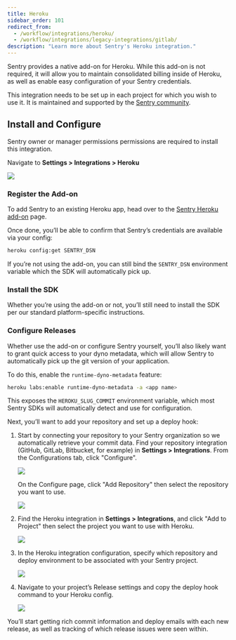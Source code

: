 ```yaml
---
title: Heroku
sidebar_order: 101
redirect_from:
  - /workflow/integrations/heroku/
  - /workflow/integrations/legacy-integrations/gitlab/
description: "Learn more about Sentry's Heroku integration."
---
```


Sentry provides a native add-on for Heroku. While this add-on is not required, it will allow you to maintain consolidated billing inside of Heroku, as well as enable easy configuration of your Sentry credentials.

This integration needs to be set up in each project for which you wish to use it. It is maintained and supported by the [Sentry community](https://forum.sentry.io/).

## Install and Configure

<Note>

Sentry owner or manager permissions permissions are required to install this integration.

</Note>

Navigate to **Settings > Integrations > Heroku**

![](heroku.png)

### Register the Add-on

To add Sentry to an existing Heroku app, head over to the [Sentry Heroku add-on](https://elements.heroku.com/addons/sentry) page.

Once done, you’ll be able to confirm that Sentry’s credentials are available via your config:

```bash
heroku config:get SENTRY_DSN
```

<Note>

If you’re not using the add-on, you can still bind the `SENTRY_DSN` environment variable which the SDK will automatically pick up.

</Note>

### Install the SDK

Whether you’re using the add-on or not, you’ll still need to install the SDK per our standard platform-specific instructions.

### Configure Releases

Whether use the add-on or configure Sentry yourself, you’ll also likely want to grant quick access to your dyno metadata, which will allow Sentry to automatically pick up the git version of your application.

To do this, enable the `runtime-dyno-metadata` feature:

```bash
heroku labs:enable runtime-dyno-metadata -a <app name>
```

This exposes the `HEROKU_SLUG_COMMIT` environment variable, which most Sentry SDKs will automatically detect and use for configuration.

Next, you’ll want to add your repository and set up a deploy hook:

1.  Start by connecting your repository to your Sentry organization so we automatically retrieve your commit data. Find your repository integration (GitHub, GitLab, Bitbucket, for example) in **Settings > Integrations**. From the Configurations tab, click "Configure".

    ![](heroku-configure-repo-integration.png)

    On the Configure page, click "Add Repository" then select the repository you want to use.

    ![](heroku-repo-add.png)

2.  Find the Heroku integration in **Settings > Integrations**, and click "Add to Project" then select the project you want to use with Heroku.

    ![](heroku-integration-detail.png)

3.  In the Heroku integration configuration, specify which repository and deploy environment to be associated with your Sentry project.

    ![](heroku-project-config.png)

4.  Navigate to your project’s Release settings and copy the deploy hook command to your Heroku config.

    ![](heroku-config.png)

You’ll start getting rich commit information and deploy emails with each new release, as well as tracking of which release issues were seen within.
